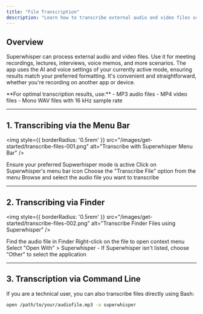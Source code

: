 ```yaml
---
title: "File Transcription"
description: "Learn how to transcribe external audio and video files using Superwhisper."
---
```


## Overview
Superwhisper can process external audio and video files. Use it for meeting recordings, lectures, interviews, voice memos, and more scenarios. The app uses the AI and voice settings of your currently active mode, ensuring results match your preferred formatting. It's convenient and straightforward, whether you're recording on another app or device.

<Info>
**For optimal transcription results, use:**
- MP3 audio files
- MP4 video files
- Mono WAV files with 16 kHz sample rate
</Info>

---
## 1. Transcribing via the Menu Bar

<img
  style={{ borderRadius: '0.5rem' }}
  src="/images/get-started/transcribe-files-001.png"
  alt="Transcribe with Superwhisper Menu Bar"
/>

<Steps>
  <Step title="Verify Active Mode">
    Ensure your preferred Supwerhisper mode is active
  </Step>
  <Step title="Open Superwhisper">
    Click on Superwhisper's menu bar icon
  </Step>
  <Step title="Select Transcribe File">
    Choose the "Transcribe File" option from the menu
  </Step>
  <Step title="Choose File">
    Browse and select the audio file you want to transcribe
  </Step>
</Steps>

---
## 2. Transcribing via Finder

<img
  style={{ borderRadius: '0.5rem' }}
  src="/images/get-started/transcribe-files-002.png"
  alt="Transcribe Finder Files using Superwhisper"
/>

<Steps>
  <Step title="Locate File">
    Find the audio file in Finder
  </Step>
  <Step title="Right-Click">
    Right-click on the file to open context menu
  </Step>
  <Step title="Open With Superwhisper">
    Select "Open With" > Superwhisper
    - If Superwhisper isn't listed, choose "Other" to select the application
  </Step>
</Steps>

---
## 3. Transcription via Command Line

If you are a technical user, you can also transcribe files directly using Bash:
```bash
open /path/to/your/audiofile.mp3 -a superwhisper
```